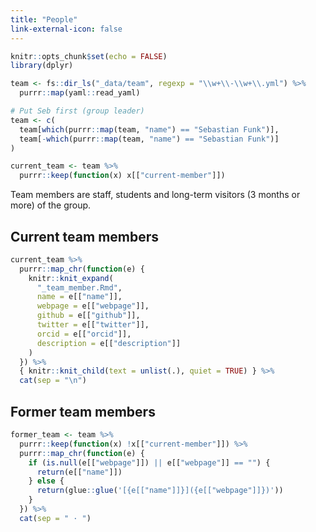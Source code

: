 ```yaml
---
title: "People"
link-external-icon: false
---
```


```r
knitr::opts_chunk$set(echo = FALSE)
library(dplyr)
```

```r
team <- fs::dir_ls("_data/team", regexp = "\\w+\\-\\w+\\.yml") %>%
  purrr::map(yaml::read_yaml)

# Put Seb first (group leader)
team <- c(
  team[which(purrr::map(team, "name") == "Sebastian Funk")],
  team[-which(purrr::map(team, "name") == "Sebastian Funk")]
)
```

```r
current_team <- team %>%
  purrr::keep(function(x) x[["current-member"]])
```

Team members are staff, students and long-term visitors (3 months or more) of the group.

## Current team members

```r
current_team %>%
  purrr::map_chr(function(e) {
    knitr::knit_expand(
      "_team_member.Rmd", 
      name = e[["name"]],
      webpage = e[["webpage"]],
      github = e[["github"]],
      twitter = e[["twitter"]],
      orcid = e[["orcid"]],
      description = e[["description"]]
    )
  }) %>%
  { knitr::knit_child(text = unlist(.), quiet = TRUE) } %>%
  cat(sep = "\n")
```

## Former team members

```r
former_team <- team %>%
  purrr::keep(function(x) !x[["current-member"]]) %>%
  purrr::map_chr(function(e) {
    if (is.null(e[["webpage"]]) || e[["webpage"]] == "") {
      return(e[["name"]])
    } else {
      return(glue::glue('[{e[["name"]]}]({e[["webpage"]]})'))
    }
  }) %>%
  cat(sep = " · ")
```
